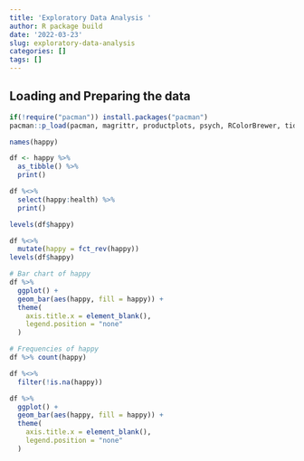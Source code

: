 ```yaml
---
title: 'Exploratory Data Analysis '
author: R package build
date: '2022-03-23'
slug: exploratory-data-analysis
categories: []
tags: []
---
```

## Loading and Preparing the data
```r
if(!require("pacman")) install.packages("pacman")
pacman::p_load(pacman, magrittr, productplots, psych, RColorBrewer, tidyverse)
```

```r
names(happy)
```

```r
df <- happy %>%
  as_tibble() %>%
  print()
```

```r
df %<>%
  select(happy:health) %>%
  print()
```
```r
levels(df$happy)
```

```r
df %<>%
  mutate(happy = fct_rev(happy))
levels(df$happy)
```

```r
# Bar chart of happy
df %>%
  ggplot() +
  geom_bar(aes(happy, fill = happy)) +
  theme(
    axis.title.x = element_blank(),
    legend.position = "none"
  )
```
```r
# Frequencies of happy 
df %>% count(happy)
```

```r
df %<>% 
  filter(!is.na(happy))

df %>%
  ggplot() +
  geom_bar(aes(happy, fill = happy)) +
  theme(
    axis.title.x = element_blank(),
    legend.position = "none"
  )
```

